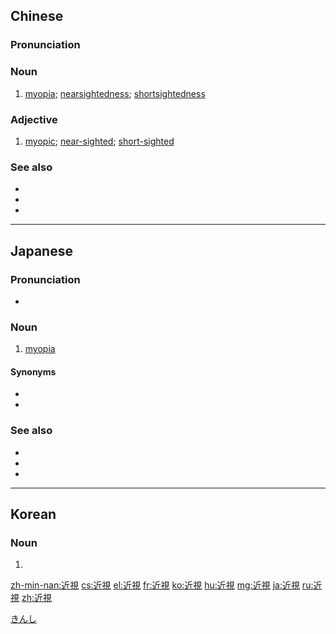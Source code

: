 {{also|近视}}
==Chinese==
{{zh-forms|s=近视|lit=near sight}}
{{wikipedia|lang=zh}}

===Pronunciation===
{{zh-pron
|m=jìnshì,tl=y
|c=gan6 si6
|h=pfs=khiun-sṳ
|md=gê̤ṳng-sé
|mn=kīn-sī/kūn-sī
|cat=n,a
}}

===Noun===
{{zh-noun}}

# {{lb|zh|pathology}} [[myopia]]; [[nearsightedness]]; [[shortsightedness]]

===Adjective===
{{zh-adj}}

# {{lb|zh|pathology}} [[myopic]]; [[near-sighted]]; [[short-sighted]]

===See also===
* {{zh-l|遠視}}
* {{zh-l|散光}}
* {{zh-l|老花}}

{{zh-cat|Eye|Advanced}}

----

==Japanese==
{{wikipedia|lang=ja}}
{{ja-kanjitab|きん|し|yomi=o}}

===Pronunciation===
{{ja-pron|きんし|y=ko|acc=h}}
* {{homophone|lang=ja|金糸|金紙|金鵄|菌糸|勤仕|禁止|錦糸|sort=きんし}}

===Noun===
{{ja-noun|きんし}}

# {{lb|ja|pathology|sort=きんし}} [[myopia]]

====Synonyms====
* {{ja-r|近%視%眼|きん%し%がん}}
* {{ja-r|近%眼|きん%がん}}

===See also===
* {{ja-r|遠%視|えん%し}}
* {{ja-r|乱%視|らん%し}}
* {{ja-r|老%視|ろう%し}}

[[Category:Eye|きんし]]

----

==Korean==
{{ko-hanjatab}}

===Noun===
{{ko-noun|hangeul=근시|mr=kŭnsi|y=kūnsi}}

# {{hanja form of|근시|[[myopia]]}}

[[zh-min-nan:近視]]
[[cs:近視]]
[[el:近視]]
[[fr:近視]]
[[ko:近視]]
[[hu:近視]]
[[mg:近視]]
[[ja:近視]]
[[ru:近視]]
[[zh:近視]]